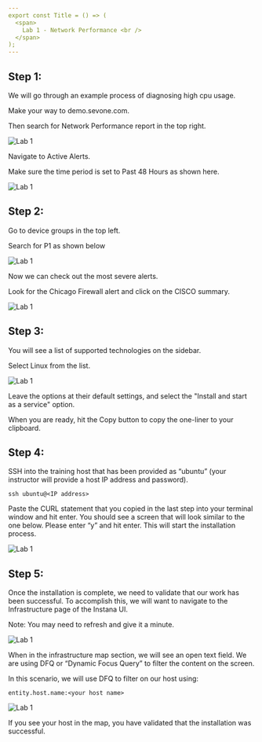 ```yaml
---
export const Title = () => (
  <span>
    Lab 1 - Network Performance <br />
  </span>
);
---
```

## Step 1: 

We will go through an example process of diagnosing high cpu usage. 

Make your way to demo.sevone.com.

Then search for Network Performance report in the top right.

![Lab 1](images/1.1.png)

Navigate to Active Alerts.

Make sure the time period is set to Past 48 Hours as shown here.

![Lab 1](images/lab1.2.png)

## Step 2:

Go to device groups in the top left.

Search for P1 as shown below

![Lab 1](images/lab1.3.png)

Now we can check out the most severe alerts.

Look for the Chicago Firewall alert and click on the CISCO summary.

![Lab 1](images/lab1.4.png)

## Step 3:

You will see a list of supported technologies on the sidebar. 

Select Linux from the list.

![Lab 1](images/lab1.5.png)

Leave the options at their default settings, and select the "Install and start as a service" option.

When you are ready, hit the Copy button to copy the one-liner to your clipboard.

## Step 4:

SSH into the training host that has been provided as “ubuntu” (your instructor will provide a host IP address and password).

```
ssh ubuntu@<IP address>
```

Paste the CURL statement that you copied in the last step into your terminal window and hit enter. 
You should see a screen that will look similar to the one below. Please enter “y” and hit enter. This will  start the installation process.

![Lab 1](images/lab1.6.png)

## Step 5:

Once the installation is complete, we need to validate that our work has been successful. 
To accomplish this, we will want to navigate to the Infrastructure page of the Instana UI. 

Note: You may need to refresh and give it a minute. 

![Lab 1](images/lab1.7.png)

When in the infrastructure map section, we will see an open text field. 
We are using DFQ or “Dynamic Focus Query” to filter the content on the screen. 

In this scenario, we will use DFQ to filter on our host using:

```
entity.host.name:<your host name> 
```

![Lab 1](images/lab1.8.png)

If you see your host in the map, you have validated that the installation was successful. 
